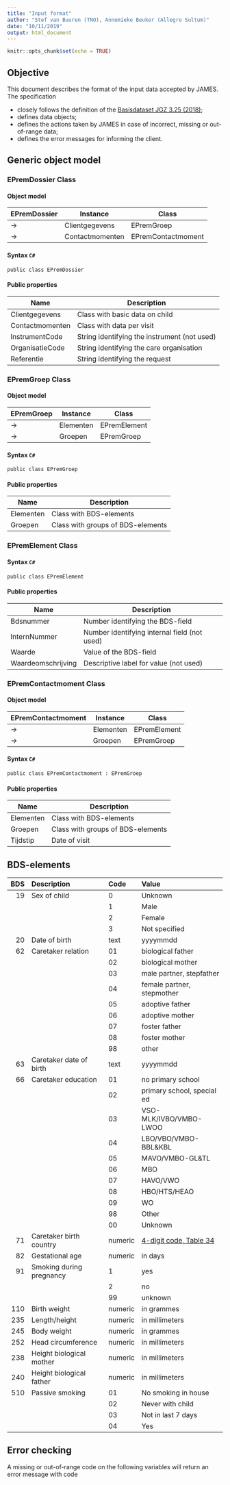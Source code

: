 ---
title: "Input format"
author: "Stef van Buuren (TNO), Annemieke Beuker (Allegro Sultum)"
date: "10/11/2019"
output: html_document
---

```{r setup, include=FALSE}
knitr::opts_chunk$set(echo = TRUE)
```

## Objective

This document describes the format of the input data accepted by JAMES. The specification

- closely follows the definition of the [Basisdataset JGZ 3.25 (2018)](https://www.ncj.nl/themadossiers/informatisering/basisdataset/);
- defines data objects;
- defines the actions taken by JAMES in case of incorrect, missing or out-of-range data;
- defines the error messages for informing the client.

## Generic object model

### EPremDossier Class

#### Object model 

EPremDossier  | Instance       | Class
------------- | -------------- | ------------ 
         ->   | Clientgegevens | EPremGroep
         ->   | Contactmomenten| EPremContactmoment

#### Syntax `C#`

`public class EPremDossier`

#### Public properties

Name            | Description
--------------- | -------------
Clientgegevens  | Class with basic data on child
Contactmomenten | Class with data per visit
InstrumentCode  | String identifying the instrument (not used)
OrganisatieCode | String identifying the care organisation
Referentie      | String identifying the request

### EPremGroep Class

#### Object model 

EPremGroep    | Instance       | Class
------------- | -------------- | ------------ 
         ->   | Elementen      | EPremElement 
         ->   | Groepen        | EPremGroep

#### Syntax `C#`

`public class EPremGroep`

#### Public properties

Name            | Description
--------------- | -------------
Elementen       | Class with BDS-elements
Groepen         | Class with groups of BDS-elements

### EPremElement Class

#### Syntax `C#`

`public class EPremElement`

#### Public properties

Name               | Description
------------------ | -------------
Bdsnummer          | Number identifying the BDS-field
InternNummer       | Number identifying internal field (not used)
Waarde             | Value of the BDS-field
Waardeomschrijving | Descriptive label for value (not used)

### EPremContactmoment Class

#### Object model 

EPremContactmoment  | Instance       | Class
------------------- | -------------- | ------------ 
               ->   | Elementen      | EPremElement 
               ->   | Groepen        | EPremGroep

#### Syntax `C#`

`public class EPremContactmoment : EPremGroep`

#### Public properties

Name            | Description
--------------- | -------------
Elementen       | Class with BDS-elements
Groepen         | Class with groups of BDS-elements
Tijdstip        | Date of visit

## BDS-elements

| BDS   | Description             | Code   | Value                     |
| -----:|:----------------------- |:------ |:------------------------- |
| 19    | Sex of child            | 0      | Unknown                   |
|       |                         | 1      | Male                      |
|       |                         | 2      | Female                    |
|       |                         | 3      | Not specified             |
| 20    | Date of birth           | text   | yyyymmdd                  |
| 62    | Caretaker relation      | 01     | biological father         |
|       |                         | 02     | biological mother         |
|       |                         | 03     | male partner, stepfather  |
|       |                         | 04     | female partner, stepmother|
|       |                         | 05     | adoptive father           |
|       |                         | 06     | adoptive mother           |
|       |                         | 07     | foster father             |
|       |                         | 08     | foster mother             |
|       |                         | 98     | other                     |
| 63    | Caretaker date of birth | text   | yyyymmdd                  |
| 66    | Caretaker education     | 01     | no primary school         |
|       |                         | 02     | primary school, special ed|
|       |                         | 03     | VSO-MLK/IVBO/VMBO-LWOO    |
|       |                         | 04     | LBO/VBO/VMBO-BBL&KBL      |
|       |                         | 05     | MAVO/VMBO-GL&TL           |
|       |                         | 06     | MBO                       |
|       |                         | 07     | HAVO/VWO                  |
|       |                         | 08     | HBO/HTS/HEAO              |
|       |                         | 09     | WO                        |
|       |                         | 98     | Other                     |
|       |                         | 00     | Unknown                   |
| 71    | Caretaker birth country | numeric| [4-digit code, Table 34](https://publicaties.rvig.nl/Landelijke_tabellen/Landelijke_tabellen_32_t_m_60_excl_tabel_35/Landelijke_Tabellen_32_t_m_60_in_csv_formaat)|
| 82    | Gestational age         | numeric| in days                   |
| 91    | Smoking during pregnancy| 1      | yes                       |
|       |                         | 2      | no                        |
|       |                         | 99     | unknown                   |
| 110   | Birth weight            | numeric| in grammes                |
| 235   | Length/height           | numeric| in millimeters            |
| 245   | Body weight             | numeric| in grammes                |
| 252   | Head circumference      | numeric| in millimeters            |
| 238   | Height biological mother| numeric| in millimeters            |
| 240   | Height biological father| numeric| in millimeters            |
| 510   | Passive smoking         | 01     | No smoking in house       |
|       |                         | 02     | Never with child          |
|       |                         | 03     | Not in last 7 days        |
|       |                         | 04     | Yes                       |

## Error checking

A missing or out-of-range code on the following variables will return an error message with code

